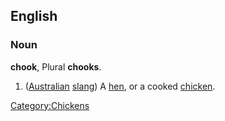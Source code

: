 ==English==
===Noun===
'''chook''', Plural '''chooks'''.

# ([[Australian]] [[slang]]) A [[hen]], or a cooked [[chicken]].
[[Category:Chickens]]